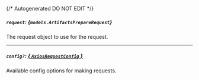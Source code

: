 {/* Autogenerated DO NOT EDIT  */}

##### `request`: *{`models.ArtifactsPrepareRequest`}*
The request object to use for the request.
<Collapsible openLabel={Labels.showProperties} closeLabel={Labels.hideProperties}>
    <ArtifactsPrepareRequest/>
</Collapsible>

---
##### `config?`: [*{ `AxiosRequestConfig` }*](https://axios-http.com/docs/req_config)
Available config options for making requests.



